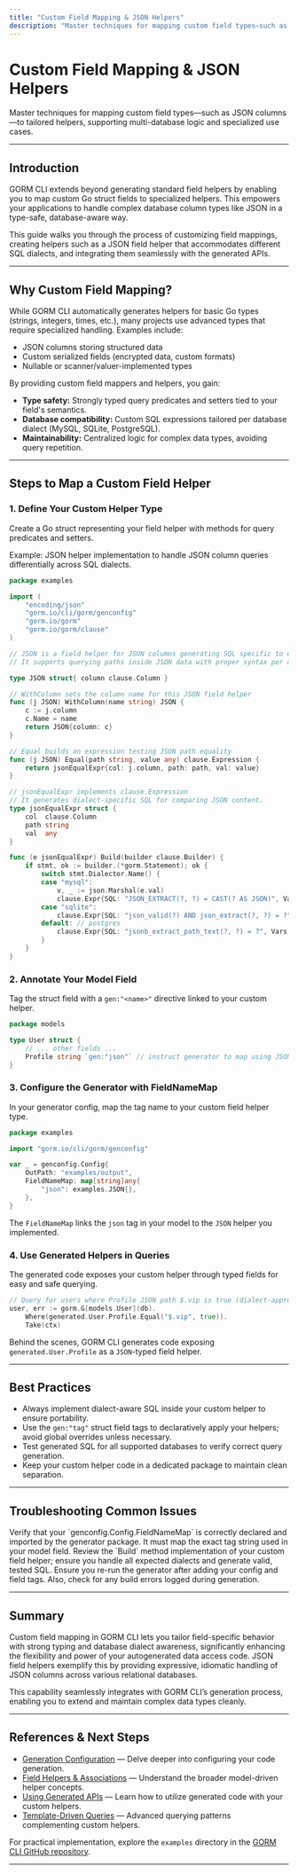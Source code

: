 ```yaml
---
title: "Custom Field Mapping & JSON Helpers"
description: "Master techniques for mapping custom field types—such as JSON columns—to tailored helpers, supporting multi-database logic and specialized use cases."
---
```


# Custom Field Mapping & JSON Helpers

Master techniques for mapping custom field types—such as JSON columns—to tailored helpers, supporting multi-database logic and specialized use cases.

---

## Introduction

GORM CLI extends beyond generating standard field helpers by enabling you to map custom Go struct fields to specialized helpers. This empowers your applications to handle complex database column types like JSON in a type-safe, database-aware way.

This guide walks you through the process of customizing field mappings, creating helpers such as a JSON field helper that accommodates different SQL dialects, and integrating them seamlessly with the generated APIs.

---

## Why Custom Field Mapping?

While GORM CLI automatically generates helpers for basic Go types (strings, integers, times, etc.), many projects use advanced types that require specialized handling. Examples include:

- JSON columns storing structured data
- Custom serialized fields (encrypted data, custom formats)
- Nullable or scanner/valuer-implemented types

By providing custom field mappers and helpers, you gain:

- **Type safety:** Strongly typed query predicates and setters tied to your field's semantics.
- **Database compatibility:** Custom SQL expressions tailored per database dialect (MySQL, SQLite, PostgreSQL).
- **Maintainability:** Centralized logic for complex data types, avoiding query repetition.

---

## Steps to Map a Custom Field Helper

### 1. Define Your Custom Helper Type

Create a Go struct representing your field helper with methods for query predicates and setters.

Example: JSON helper implementation to handle JSON column queries differentially across SQL dialects.

```go
package examples

import (
	"encoding/json"
	"gorm.io/cli/gorm/genconfig"
	"gorm.io/gorm"
	"gorm.io/gorm/clause"
)

// JSON is a field helper for JSON columns generating SQL specific to each database dialect
// It supports querying paths inside JSON data with proper syntax per dialect.

type JSON struct{ column clause.Column }

// WithColumn sets the column name for this JSON field helper
func (j JSON) WithColumn(name string) JSON {
	c := j.column
	c.Name = name
	return JSON{column: c}
}

// Equal builds an expression testing JSON path equality
func (j JSON) Equal(path string, value any) clause.Expression {
	return jsonEqualExpr{col: j.column, path: path, val: value}
}

// jsonEqualExpr implements clause.Expression
// It generates dialect-specific SQL for comparing JSON content.
type jsonEqualExpr struct {
	col  clause.Column
	path string
	val  any
}

func (e jsonEqualExpr) Build(builder clause.Builder) {
	if stmt, ok := builder.(*gorm.Statement); ok {
		switch stmt.Dialector.Name() {
		case "mysql":
			v, _ := json.Marshal(e.val)
			clause.Expr{SQL: "JSON_EXTRACT(?, ?) = CAST(? AS JSON)", Vars: []any{e.col, e.path, string(v)}}.Build(builder)
		case "sqlite":
			clause.Expr{SQL: "json_valid(?) AND json_extract(?, ?) = ?", Vars: []any{e.col, e.col, e.path, e.val}}.Build(builder)
		default: // postgres
			clause.Expr{SQL: "jsonb_extract_path_text(?, ?) = ?", Vars: []any{e.col, e.path[2:], e.val}}.Build(builder)
		}
	}
}
```

### 2. Annotate Your Model Field

Tag the struct field with a `gen:"<name>"` directive linked to your custom helper.

```go
package models

type User struct {
	// ... other fields ...
	Profile string `gen:"json"` // instruct generator to map using JSON helper
}
```

### 3. Configure the Generator with FieldNameMap

In your generator config, map the tag name to your custom field helper type.

```go
package examples

import "gorm.io/cli/gorm/genconfig"

var _ = genconfig.Config{
	OutPath: "examples/output",
	FieldNameMap: map[string]any{
		"json": examples.JSON{},
	},
}
```

The `FieldNameMap` links the `json` tag in your model to the `JSON` helper you implemented.

### 4. Use Generated Helpers in Queries

The generated code exposes your custom helper through typed fields for easy and safe querying.

```go
// Query for users where Profile JSON path $.vip is true (dialect-appropriate SQL generated)
user, err := gorm.G[models.User](db).
	Where(generated.User.Profile.Equal("$.vip", true)).
	Take(ctx)
```

Behind the scenes, GORM CLI generates code exposing `generated.User.Profile` as a `JSON`-typed field helper.

---

## Best Practices

- Always implement dialect-aware SQL inside your custom helper to ensure portability.
- Use the `gen:"tag"` struct field tags to declaratively apply your helpers; avoid global overrides unless necessary.
- Test generated SQL for all supported databases to verify correct query generation.
- Keep your custom helper code in a dedicated package to maintain clean separation.

---

## Troubleshooting Common Issues

<AccordionGroup title="Common Challenges & Solutions">
<Accordion title="Custom Helper Not Recognized by Generator">
Verify that your `genconfig.Config.FieldNameMap` is correctly declared and imported by the generator package. It must map the exact tag string used in your model field.
</Accordion>
<Accordion title="SQL Generated is Invalid for Some Dialects">
Review the `Build` method implementation of your custom field helper; ensure you handle all expected dialects and generate valid, tested SQL.
</Accordion>
<Accordion title="Generated Code Does Not Reflect Custom Helper">
Ensure you re-run the generator after adding your config and field tags. Also, check for any build errors logged during generation.
</Accordion>
</AccordionGroup>

---

## Summary

Custom field mapping in GORM CLI lets you tailor field-specific behavior with strong typing and database dialect awareness, significantly enhancing the flexibility and power of your autogenerated data access code. JSON field helpers exemplify this by providing expressive, idiomatic handling of JSON columns across various relational databases.

This capability seamlessly integrates with GORM CLI’s generation process, enabling you to extend and maintain complex data types cleanly.

---

## References & Next Steps

- [Generation Configuration](https://gorm.io/cli/concepts/extensibility-configuration/generation-configuration) — Delve deeper into configuring your code generation.
- [Field Helpers & Associations](https://gorm.io/cli/concepts/architecture-data-modeling/field-helpers-associations) — Understand the broader model-driven helper concepts.
- [Using Generated APIs](https://gorm.io/cli/guides/core-workflows/using-generated-apis) — Learn how to utilize generated code with your custom helpers.
- [Template-Driven Queries](https://gorm.io/cli/guides/advanced-patterns/template-queries) — Advanced querying patterns complementing custom helpers.

For practical implementation, explore the `examples` directory in the [GORM CLI GitHub repository](https://github.com/go-gorm/cli/tree/main/examples).

---